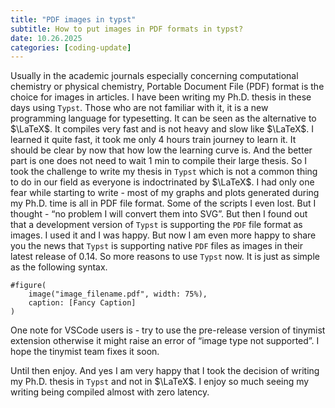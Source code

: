 ```yaml
---
title: "PDF images in typst"
subtitle: How to put images in PDF formats in typst?
date: 10.26.2025
categories: [coding-update]
---
```


Usually in the academic journals especially concerning computational chemistry or physical chemistry, Portable Document File (PDF) format is the choice for images in articles. I have been writing my Ph.D. thesis in these days using `Typst`. Those who are not familiar with it, it is a new programming language for typesetting. It can be seen as the alternative to $\LaTeX$. It compiles very fast and is not heavy and slow like $\LaTeX$. I learned it quite fast, it took me only 4 hours train journey to learn it. It should be clear by now that how low the learning curve is. And the better part is one does not need to wait 1 min to compile their large thesis. So I took the challenge to write my thesis in `Typst` which is not a common thing to do in our field as everyone is indoctrinated by $\LaTeX$. I had only one fear while starting to write - most of my graphs and plots generated during my Ph.D. time is all in PDF file format. Some of the scripts I even lost. But I thought - "no problem I will convert them into SVG". But then I found out that a development version of `Typst` is supporting the `PDF` file format as images. I used it and I was happy. But now I am even more happy to share you the news that `Typst` is supporting native `PDF` files as images in their latest release of 0.14. So more reasons to use `Typst` now. It is just as simple as the following syntax.

```typ
#figure(
    image("image_filename.pdf", width: 75%),
    caption: [Fancy Caption]
)
```

::: {.callout-warning}
One note for VSCode users is - try to use the pre-release version of tinymist extension otherwise it might raise an error of "image type not supported". I hope the tinymist team fixes it soon.
:::

Until then enjoy. And yes I am very happy that I took the decision of writing my Ph.D. thesis in `Typst` and not in $\LaTeX$. I enjoy so much seeing my writing being compiled almost with zero latency.
